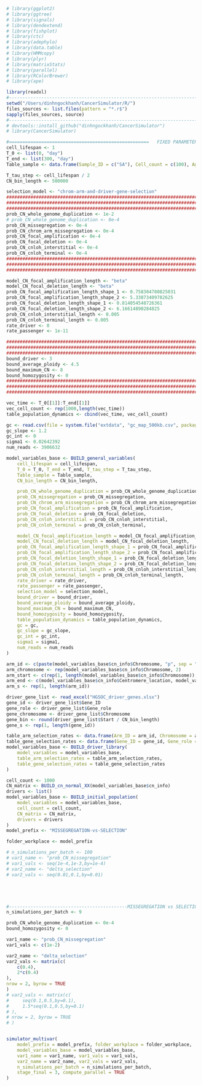 ```r
# library(ggplot2)
# library(ggtree)
# library(signals)
# library(dendextend)
# library(fishplot)
# library(ctc)
# library(adephylo)
# library(data.table)
# library(HMMcopy)
# library(plyr)
# library(matrixStats)
# library(parallel)
# library(RColorBrewer)
# library(ape)

library(readxl)
#-----------------------------------------------------------------------
setwd("/Users/dinhngockhanh/CancerSimulator/R/")
files_sources <- list.files(pattern = "*.r$")
sapply(files_sources, source)
#-----------------------------------------------------------------------
# devtools::install_github("dinhngockhanh/CancerSimulator")
# library(CancerSimulator)
```



```r
#====================================================   FIXED PARAMETERS
cell_lifespan <- 1
T_0 <- list(0, "day")
T_end <- list(300, "day")
Table_sample <- data.frame(Sample_ID = c("SA"), Cell_count = c(100), Age_sample = c(T_end[[1]]))

T_tau_step <- cell_lifespan / 2
CN_bin_length <- 500000

selection_model <- "chrom-arm-and-driver-gene-selection"
########################################################################
########################################################################
########################################################################
prob_CN_whole_genome_duplication <- 1e-2
# prob_CN_whole_genome_duplication <- 0e-4
prob_CN_missegregation <- 0e-4
prob_CN_chrom_arm_missegregation <- 0e-4
prob_CN_focal_amplification <- 0e-4
prob_CN_focal_deletion <- 0e-4
prob_CN_cnloh_interstitial <- 0e-4
prob_CN_cnloh_terminal <- 0e-4
########################################################################
########################################################################
########################################################################

model_CN_focal_amplification_length <- "beta"
model_CN_focal_deletion_length <- "beta"
prob_CN_focal_amplification_length_shape_1 <- 0.758304780825031
prob_CN_focal_amplification_length_shape_2 <- 5.33873409782625
prob_CN_focal_deletion_length_shape_1 <- 0.814054548726361
prob_CN_focal_deletion_length_shape_2 <- 6.16614890284825
prob_CN_cnloh_interstitial_length <- 0.005
prob_CN_cnloh_terminal_length <- 0.005
rate_driver <- 0
rate_passenger <- 1e-11

########################################################################
########################################################################
########################################################################
bound_driver <- 3
bound_average_ploidy <- 4.5
bound_maximum_CN <- 8
bound_homozygosity <- 0
########################################################################
########################################################################
########################################################################

vec_time <- T_0[[1]]:T_end[[1]]
vec_cell_count <- rep(1000,length(vec_time))
table_population_dynamics <- cbind(vec_time, vec_cell_count)

gc <- read.csv(file = system.file("extdata", "gc_map_500kb.csv", package = "CancerSimulator"))
gc_slope <- 1.2
gc_int <- 0
sigma1 <- 0.02642392
num_reads <- 3906632

model_variables_base <- BUILD_general_variables(
    cell_lifespan = cell_lifespan,
    T_0 = T_0, T_end = T_end, T_tau_step = T_tau_step,
    Table_sample = Table_sample,
    CN_bin_length = CN_bin_length,

    prob_CN_whole_genome_duplication = prob_CN_whole_genome_duplication,
    prob_CN_missegregation = prob_CN_missegregation,
    prob_CN_chrom_arm_missegregation = prob_CN_chrom_arm_missegregation,
    prob_CN_focal_amplification = prob_CN_focal_amplification,
    prob_CN_focal_deletion = prob_CN_focal_deletion,
    prob_CN_cnloh_interstitial = prob_CN_cnloh_interstitial,
    prob_CN_cnloh_terminal = prob_CN_cnloh_terminal,

    model_CN_focal_amplification_length = model_CN_focal_amplification_length,
    model_CN_focal_deletion_length = model_CN_focal_deletion_length,
    prob_CN_focal_amplification_length_shape_1 = prob_CN_focal_amplification_length_shape_1,
    prob_CN_focal_amplification_length_shape_2 = prob_CN_focal_amplification_length_shape_2,
    prob_CN_focal_deletion_length_shape_1 = prob_CN_focal_deletion_length_shape_1,
    prob_CN_focal_deletion_length_shape_2 = prob_CN_focal_deletion_length_shape_2,
    prob_CN_cnloh_interstitial_length = prob_CN_cnloh_interstitial_length,
    prob_CN_cnloh_terminal_length = prob_CN_cnloh_terminal_length,
    rate_driver = rate_driver,
    rate_passenger = rate_passenger,
    selection_model = selection_model,
    bound_driver = bound_driver,
    bound_average_ploidy = bound_average_ploidy,
    bound_maximum_CN = bound_maximum_CN,
    bound_homozygosity = bound_homozygosity,
    table_population_dynamics = table_population_dynamics,
    gc = gc,
    gc_slope = gc_slope,
    gc_int = gc_int,
    sigma1 = sigma1,
    num_reads = num_reads
)

arm_id <- c(paste(model_variables_base$cn_info$Chromosome, "p", sep = ""), paste(model_variables_base$cn_info$Chromosome, "q", sep = ""))
arm_chromosome <- rep(model_variables_base$cn_info$Chromosome, 2)
arm_start <- c(rep(1, length(model_variables_base$cn_info$Chromosome)), model_variables_base$cn_info$Centromere_location + 1)
arm_end <- c(model_variables_base$cn_info$Centromere_location, model_variables_base$cn_info$Bin_count)
arm_s <- rep(1, length(arm_id))

driver_gene_list <- read_excel("HGSOC_driver_genes.xlsx")
gene_id <- driver_gene_list$Gene_ID
gene_role <- driver_gene_list$Gene_role
gene_chromosome <- driver_gene_list$Chromosome
gene_bin <- round(driver_gene_list$Start / CN_bin_length)
gene_s <- rep(1, length(gene_id))

table_arm_selection_rates <- data.frame(Arm_ID = arm_id, Chromosome = arm_chromosome, Bin_start = arm_start, Bin_end = arm_end, s_rate = arm_s)
table_gene_selection_rates <- data.frame(Gene_ID = gene_id, Gene_role = gene_role, s_rate = gene_s, Chromosome = gene_chromosome, Bin = gene_bin)
model_variables_base <- BUILD_driver_library(
    model_variables = model_variables_base,
    table_arm_selection_rates = table_arm_selection_rates,
    table_gene_selection_rates = table_gene_selection_rates
)

cell_count <- 1000
CN_matrix <- BUILD_cn_normal_XX(model_variables_base$cn_info)
drivers <- list()
model_variables_base <- BUILD_initial_population(
    model_variables = model_variables_base,
    cell_count = cell_count,
    CN_matrix = CN_matrix,
    drivers = drivers
)
model_prefix <- "MISSEGREGATION-vs-SELECTION"
```

```r
folder_workplace <- model_prefix
```





```r
# n_simulations_per_batch <- 100
# var1_name <- "prob_CN_missegregation"
# var1_vals <- seq(1e-4,1e-3,by=1e-4)
# var2_name <- "delta_selection"
# var2_vals <- seq(0.01,0.1,by=0.01)





#--------------------------------------------MISSEGREGATION vs SELECTION
n_simulations_per_batch <- 9

prob_CN_whole_genome_duplication <- 0e-4
bound_homozygosity <- 0

var1_name <- "prob_CN_missegregation"
var1_vals <- c(1e-2)

var2_name <- "delta_selection"
var2_vals <- matrix(c(
    c(0.4),
    2*c(0.4)
),
nrow = 2, byrow = TRUE
)
# var2_vals <- matrix(c(
#     seq(0.1,0.5,by=0.1),
#     1.5*seq(0.1,0.5,by=0.1)
# ),
# nrow = 2, byrow = TRUE
# )


simulator_multivar(
    model_prefix = model_prefix, folder_workplace = folder_workplace,
    model_variables_base = model_variables_base,
    var1_name = var1_name, var1_vals = var1_vals,
    var2_name = var2_name, var2_vals = var2_vals,
    n_simulations_per_batch = n_simulations_per_batch,
    stage_final = 3, compute_parallel = TRUE
)
```



```r
```
